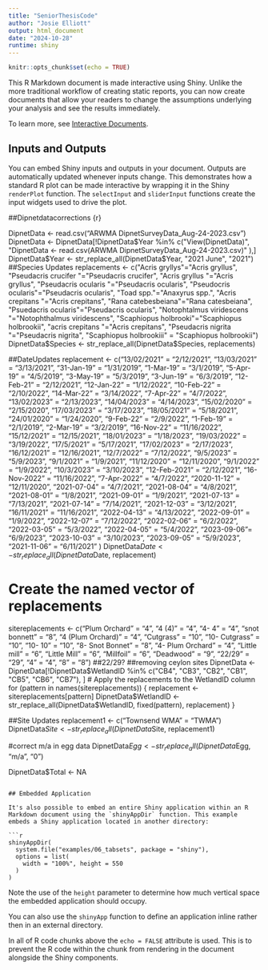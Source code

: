 ```yaml
---
title: "SeniorThesisCode"
author: "Josie Elliott"
output: html_document
date: "2024-10-28"
runtime: shiny
---
```


```r
knitr::opts_chunk$set(echo = TRUE)
```

This R Markdown document is made interactive using Shiny. Unlike the more traditional workflow of creating static reports, you can now create documents that allow your readers to change the assumptions underlying your analysis and see the results immediately. 

To learn more, see [Interactive Documents](http://rmarkdown.rstudio.com/authoring_shiny.html).

## Inputs and Outputs

You can embed Shiny inputs and outputs in your document. Outputs are automatically updated whenever inputs change.  This demonstrates how a standard R plot can be made interactive by wrapping it in the Shiny `renderPlot` function. The `selectInput` and `sliderInput` functions create the input widgets used to drive the plot.

##Dipnetdatacorrections
{r}


DipnetData <- read.csv("ARWMA DipnetSurveyData_Aug-24-2023.csv")
DipnetData <- DipnetData[!DipnetData$Year %in% c("View(DipnetData)", 
                                                 "DipnetData <- read.csv(ARWMA DipnetSurveyData_Aug-24-2023.csv)" ),]
DipnetData$Year <- str_replace_all(DipnetData$Year, "2021 June", "2021")
##Species Updates
replacements <- c("Acris gryllys"="Acris gryllus", 
                  "Pseudacris crucifer "="Pseudacris crucifer", 
                  "Acris gryllus "="Acris gryllus", 
                  "Pseudacris ocularis "="Pseudacris ocularis", 
                  "Pseudocris ocularis"="Pseudacris ocularis", 
                  "Toad spp."="Anaxyrus spp.", 
                  "Acris crepitans "="Acris crepitans", 
                  "Rana catebesbeiana"="Rana catesbeiana", 
                  "Psuedacris ocularis"="Pseudacris ocularis", 
                  "Notophtalmus viridescens "="Notophthalmus viridescens", 
                  "Scaphiopus holbrooki"="Scaphiopus holbrookii", 
                  "acris crepitans "="Acris crepitans", 
                  "Pseudacris nigrita "="Pseudacris nigrita",
                  "Scaphiopus holbrookiii" = "Scaphiopus holbrookii")
DipnetData$Species <- str_replace_all(DipnetData$Species, replacements)

##DateUpdates
replacement <- c("13/02/2021" = "2/12/2021",
                "13/03/2021" = "3/13/2021",
                "31-Jan-19" = "1/31/2019",
                "1-Mar-19" = "3/1/2019",
                "5-Apr-19" = "4/5/2019",
                "3-May-19" = "5/3/2019",
                "3-Jun-19" = "6/3/2019",
                "12-Feb-21" = "2/12/2021",
                "12-Jan-22" = "1/12/2022",
                "10-Feb-22" = "2/10/2022",
                "14-Mar-22" = "3/14/2022",
                "7-Apr-22" = "4/7/2022",
                "13/02/2023" = "2/13/2023",
                "14/04/2023" = "4/14/2023",
                "15/02/2020" = "2/15/2020",
                "17/03/2023" = "3/17/2023",
                "18/05/2021" = "5/18/2021",
                "24/01/2020" = "1/24/2020",
                "9-Feb-22" = "2/9/2022",
                "1-Feb-19" = "2/1/2019",
                "2-Mar-19" = "3/2/2019",
                "16-Nov-22" = "11/16/2022",
                "15/12/2021" = "12/15/2021",
                "18/01/2023" = "1/18/2023",
                "19/03/2022" = "3/19/2022",
                "17/5/2021" = "5/17/2021",
                "17/02/2023" = "2/17/2023",
                "16/12/2021" = "12/16/2021",
                "12/7/2022" = "7/12/2022",
                "9/5/2023" = "5/9/2023",
                "9/1/2021" = "1/9/2021",
                "11/12/2020" = "12/11/2020",
                "9/1/2022" = "1/9/2022",
                "10/3/2023" = "3/10/2023",
                "12-Feb-2021" = "2/12/2021",
                "16-Nov-2022" = "11/16/2022",
                "7-Apr-2022" = "4/7/2022",
                "2020-11-12" = "12/11/2020",
                "2021-07-04" = "4/7/2021",
                "2021-08-04" = "4/8/2021",
                "2021-08-01" = "1/8/2021",
                "2021-09-01" = "1/9/2021",
                "2021-07-13" = "7/13/2021",
                "2021-07-14" = "7/14/2021",
                "2021-12-03" = "3/12/2021",
                "16/11/2021" = "11/16/2021",
                "2022-04-13" = "4/13/2022",
                "2022-09-01" = "1/9/2022",
                "2022-12-07" = "7/12/2022",
                "2022-02-06" = "6/2/2022",
                "2022-03-05" = "5/3/2022",
                "2022-04-05" = "5/4/2022",
                "2023-09-06"= "6/9/2023",
                "2023-10-03" = "3/10/2023",
                "2023-09-05" = "5/9/2023",
                "2021-11-06" = "6/11/2021"
)
DipnetData$Date <- str_replace_all(DipnetData$Date, replacement)

# Create the named vector of replacements
sitereplacements <- c("Plum Orchard" = "4",
                      "4 (4)" = "4",
                      "4- 4" = "4",
                      "snot bonnett" = "8", 
                      "4 (Plum Orchard)" = "4", 
                      "Cutgrass" = "10", 
                      "10- Cutgrass" = "10", 
                      "10- 10" = "10",
                      "8- Snot Bonnet" = "8", 
                      "4- Plum Orchard" = "4",
                      "Little mill" = "6",
                      "Little Mill" = "6",
                      "Millfoil" = "6",
                      "Deadwood" = "9",
                      "22/29" = "29",
                      "4 " = "4",
                      "8 " = "8")
##22/29?
##removing ceylon sites
DipnetData <- DipnetData[!DipnetData$WetlandID %in% c("CB4", "CB3", "CB2", "CB1", "CB5", "CB6", "CB7"), ]
# Apply the replacements to the WetlandID column
for (pattern in names(sitereplacements)) {
  replacement <- sitereplacements[pattern]
  DipnetData$WetlandID <- str_replace_all(DipnetData$WetlandID, fixed(pattern), replacement)
}

##Site Updates
replacement1 <- c("Townsend WMA" = "TWMA")
DipnetData$Site <- str_replace_all(DipnetData$Site, replacement1)

#correct m/a in egg data
DipnetData$Egg <- str_replace_all(DipnetData$Egg, "m/a", "0")

DipnetData$Total <- NA
```

## Embedded Application

It's also possible to embed an entire Shiny application within an R Markdown document using the `shinyAppDir` function. This example embeds a Shiny application located in another directory:

```r
shinyAppDir(
  system.file("examples/06_tabsets", package = "shiny"),
  options = list(
    width = "100%", height = 550
  )
)
```

Note the use of the `height` parameter to determine how much vertical space the embedded application should occupy.

You can also use the `shinyApp` function to define an application inline rather then in an external directory.

In all of R code chunks above the `echo = FALSE` attribute is used. This is to prevent the R code within the chunk from rendering in the document alongside the Shiny components.



